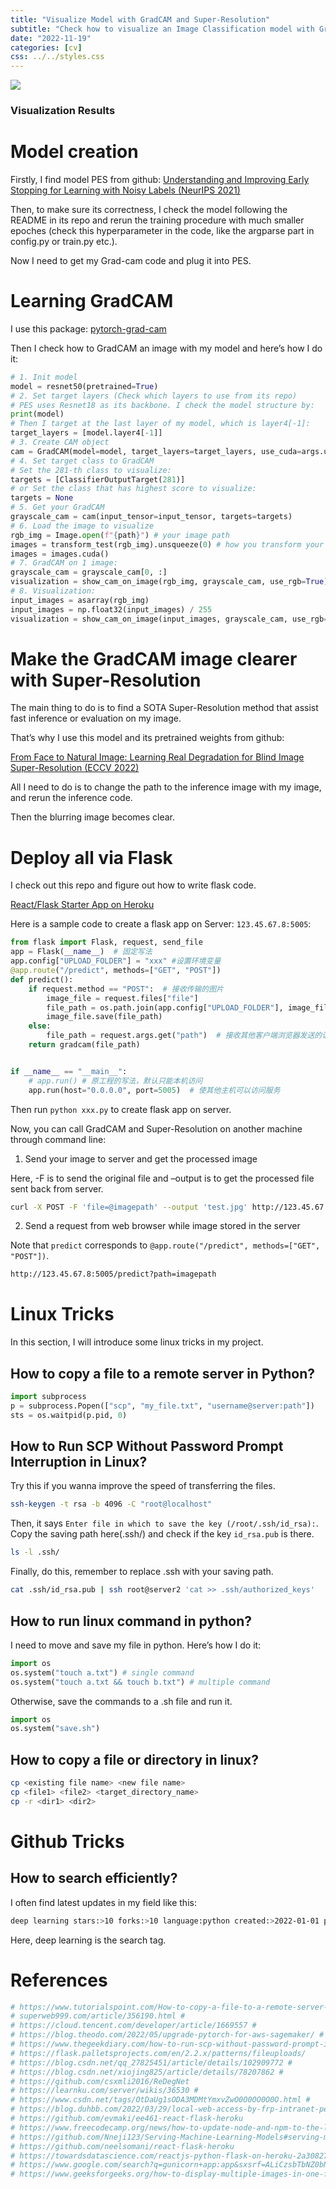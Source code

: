 ```yaml
---
title: "Visualize Model with GradCAM and Super-Resolution"
subtitle: "Check how to visualize an Image Classification model with GradCAM, and make it clearer by Super-Resolution."
date: "2022-11-19"
categories: [cv]
css: ../../styles.css
---
```


::: {fig-vis}
![](test.jpg)

### Visualization Results {.centered}
:::

# Model creation
Firstly, I find model PES from github:
[Understanding and Improving Early Stopping for Learning with Noisy Labels (NeurIPS 2021)](https://github.com/tmllab/PES)

Then, to make sure its correctness, I check the model following the README in its repo and rerun the training procedure with much smaller epoches (check this hyperparameter in the code, like the argparse part in config.py or train.py etc.).

Now I need to get my Grad-cam code and plug it into PES.

# Learning GradCAM
I use this package:
[pytorch-grad-cam](https://github.com/jacobgil/pytorch-grad-cam)

Then I check how to GradCAM an image with my model and here's how I do it:
```python
# 1. Init model
model = resnet50(pretrained=True) 
# 2. Set target layers (Check which layers to use from its repo)
# PES uses Resnet18 as its backbone. I check the model structure by:
print(model) 
# Then I target at the last layer of my model, which is layer4[-1]:
target_layers = [model.layer4[-1]]
# 3. Create CAM object
cam = GradCAM(model=model, target_layers=target_layers, use_cuda=args.use_cuda)
# 4. Set target class to GradCAM
# Set the 281-th class to visualize:
targets = [ClassifierOutputTarget(281)]
# or Set the class that has highest score to visualize:
targets = None
# 5. Get your GradCAM
grayscale_cam = cam(input_tensor=input_tensor, targets=targets)
# 6. Load the image to visualize
rgb_img = Image.open(f"{path}") # your image path
images = transform_test(rgb_img).unsqueeze(0) # how you transform your image during training, see PES repo
images = images.cuda()
# 7. GradCAM on 1 image:
grayscale_cam = grayscale_cam[0, :] 
visualization = show_cam_on_image(rgb_img, grayscale_cam, use_rgb=True)
# 8. Visualization:
input_images = asarray(rgb_img)
input_images = np.float32(input_images) / 255
visualization = show_cam_on_image(input_images, grayscale_cam, use_rgb=True)
```


# Make the GradCAM image clearer with Super-Resolution
The main thing to do is to find a SOTA Super-Resolution method that assist fast inference or evaluation on my image.

That's why I use this model and its pretrained weights from github:

[From Face to Natural Image: Learning Real Degradation for Blind Image Super-Resolution (ECCV 2022)](https://github.com/csxmli2016/ReDegNet)

All I need to do is to change the path to the inference image with my image, and rerun the inference code.

Then the blurring image becomes clear.

# Deploy all via Flask

I check out this repo and figure out how to write flask code.

[React/Flask Starter App on Heroku](https://github.com/evmaki/ee461-react-flask-heroku)

Here is a sample code to create a flask app on Server: `123.45.67.8:5005`:

```python
from flask import Flask, request, send_file
app = Flask(__name__)  # 固定写法
app.config["UPLOAD_FOLDER"] = "xxx" #设置环境变量
@app.route("/predict", methods=["GET", "POST"])
def predict():
    if request.method == "POST":  # 接收传输的图片
        image_file = request.files["file"]
        file_path = os.path.join(app.config["UPLOAD_FOLDER"], image_file.filename)
        image_file.save(file_path)
    else:
        file_path = request.args.get("path")  # 接收其他客户端浏览器发送的请求
    return gradcam(file_path)


if __name__ == "__main__":
    # app.run() # 原工程的写法，默认只能本机访问
    app.run(host="0.0.0.0", port=5005)  # 使其他主机可以访问服务
```

Then run `python xxx.py` to create flask app on server.

Now, you can call GradCAM and Super-Resolution on another machine through command line:

1. Send your image to server and get the processed image

Here, -F is to send the original file and --output is to get the processed file sent back from server.

```bash
curl -X POST -F 'file=@imagepath' --output 'test.jpg' http://123.45.67.8:5005/predict
```

2. Send a request from web browser while image stored in the server

Note that `predict` corresponds to `@app.route("/predict", methods=["GET", "POST"])`.

```bash
http://123.45.67.8:5005/predict?path=imagepath
```

# Linux Tricks
In this section, I will introduce some linux tricks in my project.

## How to copy a file to a remote server in Python?

```python
import subprocess
p = subprocess.Popen(["scp", "my_file.txt", "username@server:path"])
sts = os.waitpid(p.pid, 0)
```

## How to Run SCP Without Password Prompt Interruption in Linux?

Try this if you wanna improve the speed of transferring the files.
```bash
ssh-keygen -t rsa -b 4096 -C "root@localhost"
```

Then, it says `Enter file in which to save the key (/root/.ssh/id_rsa):`. Copy the saving path here(.ssh/) and check if the key `id_rsa.pub` is there.

```bash
ls -l .ssh/
```

Finally, do this, remember to replace .ssh with your saving path.

```bash
cat .ssh/id_rsa.pub | ssh root@server2 'cat >> .ssh/authorized_keys'
```

## How to run linux command in python?
I need to move and save my file in python. Here's how I do it:

```python
import os
os.system("touch a.txt") # single command
os.system("touch a.txt && touch b.txt") # multiple command
```
Otherwise, save the commands to a .sh file and run it.

```python
import os
os.system("save.sh")
```

## How to copy a file or directory in linux?
```bash
cp <existing file name> <new file name>  
cp <file1> <file2> <target_directory_name>
cp -r <dir1> <dir2>
```

# Github Tricks
## How to search efficiently?
I often find latest updates in my field like this:
```bash
deep learning stars:>10 forks:>10 language:python created:>2022-01-01 pushed:>2022-01-01
```
Here, deep learning is the search tag.

# References
```bash
# https://www.tutorialspoint.com/How-to-copy-a-file-to-a-remote-server-in-Python-using-SCP-or-SSH
# superweb999.com/article/356190.html #
# https://cloud.tencent.com/developer/article/1669557 #
# https://blog.theodo.com/2022/05/upgrade-pytorch-for-aws-sagemaker/ # 
# https://www.thegeekdiary.com/how-to-run-scp-without-password-prompt-interruption-in-linux/ #
# https://flask.palletsprojects.com/en/2.2.x/patterns/fileuploads/  
# https://blog.csdn.net/qq_27825451/article/details/102909772 #
# https://blog.csdn.net/xiojing825/article/details/78207862 #
# https://github.com/csxmli2016/ReDegNet
# https://learnku.com/server/wikis/36530 #
# https://www.csdn.net/tags/OtDaUg1sODA3MDMtYmxvZwO0O0OO0O0O.html #
# https://blog.duhbb.com/2022/03/29/local-web-access-by-frp-intranet-penetration/
# https://github.com/evmaki/ee461-react-flask-heroku
# https://www.freecodecamp.org/news/how-to-update-node-and-npm-to-the-latest-version/
# https://github.com/Nneji123/Serving-Machine-Learning-Models#serving-models-with-streamlit
# https://github.com/neelsomani/react-flask-heroku
# https://towardsdatascience.com/reactjs-python-flask-on-heroku-2a308272886a
# https://www.google.com/search?q=gunicorn+app:app&sxsrf=ALiCzsbTbNZ0bN6WspDglqqEscn7xPL9Mw:1668792432324&ei=cMB3Y8uwE9Pw4-EP8q6syAI&start=10&sa=N&ved=2ahUKEwjLqIehoLj7AhVT-DgGHXIXCykQ8NMDegQIAxAO
# https://www.geeksforgeeks.org/how-to-display-multiple-images-in-one-figure-correctly-in-matplotlib/
```